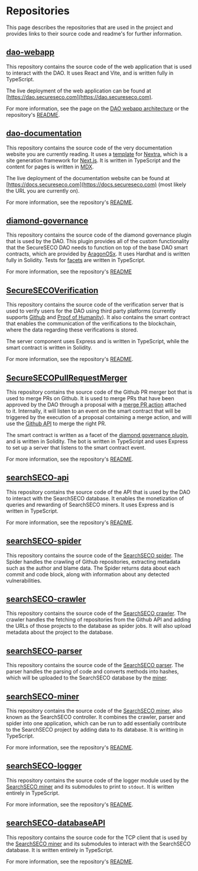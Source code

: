 # Repositories

This page describes the repositories that are used in the project and provides links to their source code and readme's for further information.

## [dao-webapp](https://github.com/SecureSECODAO/dao-webapp)

This repository contains the source code of the web application that is used to interact with the DAO.
It uses React and Vite, and is written fully in TypeScript.

The live deployment of the web application can be found at [https://dao.secureseco.com](https://dao.secureseco.com).

For more information, see the page on the [DAO webapp architecture](/webapp) or the repository's [README](https://github.com/SecureSECODAO/dao-webapp/blob/master/README.md).

## [dao-documentation](https://github.com/SecureSECODAO/dao-documentation)

This repository contains the source code of the very documentation website you are currently reading.
It uses a [template](https://github.com/shuding/nextra-docs-template) for [Nextra](https://nextra.site/), which is a site generation framework for [Next.js](https://nextjs.org/).
It is written in TypeScript and the content for pages is written in [MDX](https://mdxjs.com/).

The live deployment of the documentation website can be found at [https://docs.secureseco.com](https://docs.secureseco.com) (most likely the URL you are currently on).

For more information, see the repository's [README](https://github.com/SecureSECODAO/dao-documentation/blob/main/README.md).

## [diamond-governance](https://github.com/SecureSECODAO/diamond-governance)

This repository contains the source code of the diamond governance plugin that is used by the DAO. This plugin provides all of the custom functionality that the SecureSECO DAO needs to function on top of the base DAO smart contracts, which are provided by [AragonOSx](/aragon/our-aragon-use#aragon-osx).
It uses Hardhat and is written fully in Solidity. Tests for [facets](/diamond/what-is-a-diamond#what-is-a-facet) are written in TypeScript.

For more information, see the repository's [README](https://github.com/SecureSECODAO/diamond-governance/blob/main/README.md)

## [SecureSECOVerification](https://github.com/SecureSECODAO/SecureSECOVerification)

This repository contains the source code of the verification server that is used to verify users for the DAO using third party platforms (currently supports [Github](https://github.com/) and [Proof of Humanity](https://proofofhumanity.id/)). It also contains the smart contract that enables the communication of the verifications to the blockchain, where the data regarding these verifications is stored.

The server component uses Express and is written in TypeScript, while the smart contract is written in Solidity.

For more information, see the repository's [README](https://github.com/SecureSECODAO/SecureSECOVerification/blob/main/README.md).

## [SecureSECOPullRequestMerger](https://github.com/SecureSECODAO/SecureSECOPullRequestMerger)

This repository contains the source code of the Github PR merger bot that is used to merge PRs on Github. It is used to merge PRs that have been approved by the DAO through a proposal with a [merge PR action](/actions/merge-pull-request) attached to it. Internally, it will listen to an event on the smart contract that will be triggered by the execution of a proposal containing a merge action, and willl use the [Github API](https://docs.github.com/en/rest) to merge the right PR.

The smart contract is written as a facet of the [diamond governance plugin](/diamond), and is written in Solidity. The bot is written in TypeScript and uses Express to set up a server that listens to the smart contract event.

For more information, see the repository's [README](https://github.com/SecureSECODAO/SecureSECOPullRequestMerger/blob/main/README.md).

## [searchSECO-api](https://github.com/SecureSECODAO/searchSECO-api)

This repository contains the source code of the API that is used by the DAO to interact with the SearchSECO database. It enables the monetization of queries and rewarding of SearchSECO miners.
It uses Express and is written in TypeScript.

For more information, see the repository's [README](https://github.com/SecureSECODAO/searchSECO-api/blob/main/README.md).

## [searchSECO-spider](https://github.com/SecureSECODAO/searchSECO-spider)

This repository contains the source code of the [SearchSECO spider](/searchseco-integration/mining#spider). The Spider handles the crawling of Github repositories, extracting metadata such as the author and blame data. The Spider returns data about each commit and code block, along with information about any detected vulnerabilities.

## [searchSECO-crawler](https://github.com/SecureSECODAO/searchSECO-crawler)

This repository contains the source code of the [SearchSECO crawler](/searchseco-integration/mining#crawler). The crawler handles the fetching of repositories from the Github API and adding the URLs of those projects to the database as spider jobs. It will also upload metadata about the project to the database.

## [searchSECO-parser](https://github.com/SecureSECODAO/searchSECO-parser)

This repository contains the source code of the [SearchSECO parser](/searchseco-integration/mining#parser). The parser handles the parsing of code and converts methods into hashes, which will be uploaded to the SearchSECO database by the [miner](#searchseco-miner).

## [searchSECO-miner](https://github.com/SecureSECODAO/searchSECO-miner)

This repository contains the source code of the [SearchSECO miner](/searchseco-integration/mining#miner), also known as the SearchSECO controller. It combines the crawler, parser and spider into one application, which can be run to add essentially contribute to the SearchSECO project by adding data to its database.
It is writting in TypeScript.

For more information, see the repository's [README](https://github.com/SecureSECODAO/searchSECO-miner/blob/main/README.md).

## [searchSECO-logger](https://github.com/SecureSECODAO/searchSECO-logger)

This repository contains the source code of the logger module used by the [SearchSECO miner](#searchseco-miner) and its submodules to print to `stdout`.
It is written entirely in TypeScript.

For more information, see the repository's [README](https://github.com/SecureSECODAO/searchSECO-logger/blob/main/README.md).

## [searchSECO-databaseAPI](https://github.com/SecureSECODAO/searchSECO-databaseAPI)

This repository contains the source code for the TCP client that is used by the [SearchSECO miner](#searchseco-miner) and its submodules to interact with the SearchSECO database. It is written entirely in TypeScript.

For more information, see the repository's [README](https://github.com/SecureSECODAO/searchSECO-databaseAPI/blob/main/README.md).
